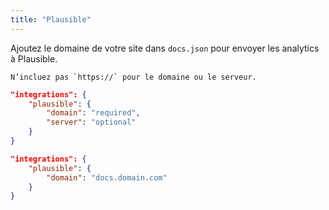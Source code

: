 ```yaml
---
title: "Plausible"
---
```


Ajoutez le domaine de votre site dans `docs.json` pour envoyer les analytics à Plausible.

<Info>

    N’incluez pas `https://` pour le domaine ou le serveur.

</Info>

<CodeGroup>

```json Analytics options in docs.json
"integrations": {
    "plausible": {
        "domain": "required",
        "server": "optional"
    }
}
```

```json Example
"integrations": {
    "plausible": {
        "domain": "docs.domain.com"
    }
}
```

</CodeGroup>
